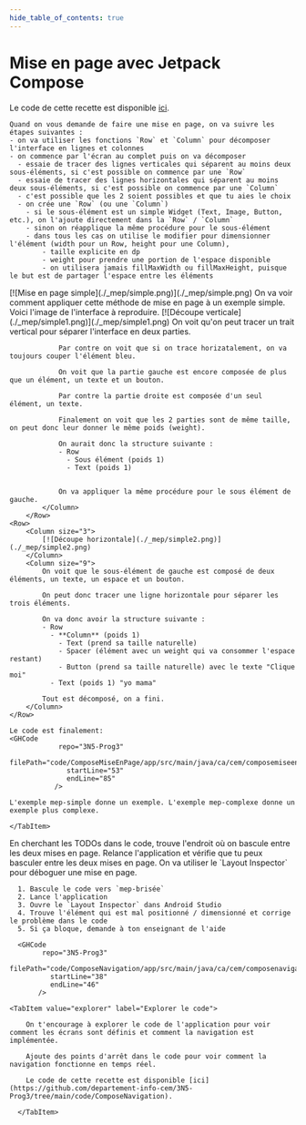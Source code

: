 ```yaml
---
hide_table_of_contents: true
---
```


# Mise en page avec Jetpack Compose

Le code de cette recette est disponible [ici](https://github.com/departement-info-cem/3N5-Prog3/tree/main/code/ComposeMiseEnPage).

<Tabs queryString="recette-mise-en-page-compose">
  <TabItem value="principe" label="Principe">

    Quand on vous demande de faire une mise en page, on va suivre les étapes suivantes :
    - on va utiliser les fonctions `Row` et `Column` pour décomposer l'interface en lignes et colonnes
    - on commence par l'écran au complet puis on va décomposer
      - essaie de tracer des lignes verticales qui séparent au moins deux sous-éléments, si c'est possible on commence par une `Row`
      - essaie de tracer des lignes horizontales qui séparent au moins deux sous-éléments, si c'est possible on commence par une `Column`
      - c'est possible que les 2 soient possibles et que tu aies le choix
      - on crée une `Row` (ou une `Column`)
        - si le sous-élément est un simple Widget (Text, Image, Button, etc.), on l'ajoute directement dans la `Row` / `Column`
        - sinon on réapplique la même procédure pour le sous-élément
        - dans tous les cas on utilise le modifier pour dimensionner l'élément (width pour un Row, height pour une Column),
            - taille explicite en dp
            - weight pour prendre une portion de l'espace disponible
            - on utilisera jamais fillMaxWidth ou fillMaxHeight, puisque le but est de partager l'espace entre les éléments



  </TabItem>

  <TabItem value="simple" label="Mise en page simple">
    <Row>
        <Column size="3">
            [![Mise en page simple](./_mep/simple.png)](./_mep/simple.png)
        </Column>
        <Column size="9">
            On va voir comment appliquer cette méthode de mise en page à un exemple simple.
            Voici l'image de l'interface à reproduire.
        </Column>
    </Row>
    <Row>
            <Column size="3">
                [![Découpe verticale](./_mep/simple1.png)](./_mep/simple1.png)
            </Column>
            <Column size="9">
                On voit qu'on peut tracer un trait vertical pour séparer l'interface en deux parties.

                Par contre on voit que si on trace horizatalement, on va toujours couper l'élément bleu.

                On voit que la partie gauche est encore composée de plus que un élément, un texte et un bouton.

                Par contre la partie droite est composée d'un seul élément, un texte.

                Finalement on voit que les 2 parties sont de même taille, on peut donc leur donner le même poids (weight).

                On aurait donc la structure suivante :
                - Row
                  - Sous élément (poids 1)
                  - Text (poids 1)


                On va appliquer la même procédure pour le sous élément de gauche.
            </Column>
        </Row>
    <Row>
        <Column size="3">
            [![Découpe horizontale](./_mep/simple2.png)](./_mep/simple2.png)
        </Column>
        <Column size="9">
            On voit que le sous-élément de gauche est composé de deux éléments, un texte, un espace et un bouton.

            On peut donc tracer une ligne horizontale pour séparer les trois éléments.

            On va donc avoir la structure suivante :
            - Row
              - **Column** (poids 1)
                - Text (prend sa taille naturelle)
                - Spacer (élément avec un weight qui va consommer l'espace restant)
                - Button (prend sa taille naturelle) avec le texte "Clique moi"
              - Text (poids 1) "yo mama"

            Tout est décomposé, on a fini.
        </Column>
    </Row>

    Le code est finalement:
    <GHCode
                repo="3N5-Prog3"
                filePath="code/ComposeMiseEnPage/app/src/main/java/ca/cem/composemiseenpage/MainActivity.kt"
                  startLine="53"
                  endLine="85"
               />

    L'exemple mep-simple donne un exemple. L'exemple mep-complexe donne un exemple plus complexe.

    </TabItem>

  <TabItem value="tester" label="Basculer entre les deux">
    En cherchant les TODOs dans le code, trouve l'endroit où on bascule entre les deux mises en page.
    Relance l'application et vérifie que tu peux basculer entre les deux mises en page.
  </TabItem>
  <TabItem value="deboguer" label="Déboguer une mise en page">
      On va utiliser le `Layout Inspector` pour déboguer une mise en page.

      1. Bascule le code vers `mep-brisée`
      2. Lance l'application
      3. Ouvre le `Layout Inspector` dans Android Studio
      4. Trouve l'élément qui est mal positionné / dimensionné et corrige le problème dans le code
      5. Si ça bloque, demande à ton enseignant de l'aide

      <GHCode
            repo="3N5-Prog3"
            filePath="code/ComposeNavigation/app/src/main/java/ca/cem/composenavigation/MainActivity.kt"
              startLine="38"
              endLine="46"
           />
  </TabItem>


    <TabItem value="explorer" label="Explorer le code">

        On t'encourage à explorer le code de l'application pour voir comment les écrans sont définis et comment la navigation est implémentée.

        Ajoute des points d'arrêt dans le code pour voir comment la navigation fonctionne en temps réel.

        Le code de cette recette est disponible [ici](https://github.com/departement-info-cem/3N5-Prog3/tree/main/code/ComposeNavigation).

      </TabItem>
</Tabs>

